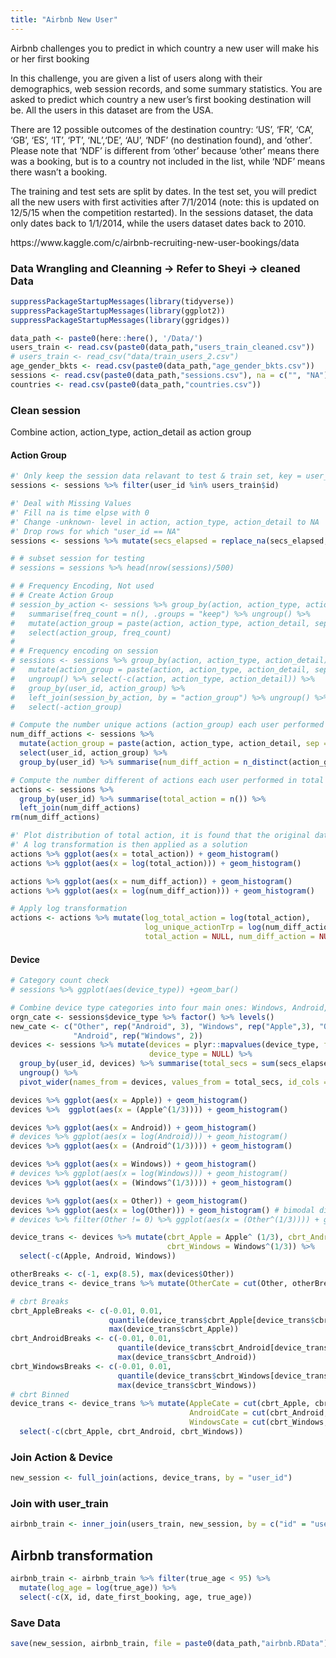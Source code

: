 ```yaml
---
title: "Airbnb New User"
---
```


Airbnb challenges you to predict in which country a new user will make his or her first booking

In this challenge, you are given a list of users along with their demographics, web session records, and some summary statistics. You are asked to predict which country a new user's first booking destination will be. All the users in this dataset are from the USA.

There are 12 possible outcomes of the destination country: 'US', 'FR', 'CA', 'GB', 'ES', 'IT', 'PT', 'NL','DE', 'AU', 'NDF' (no destination found), and 'other'. Please note that 'NDF' is different from 'other' because 'other' means there was a booking, but is to a country not included in the list, while 'NDF' means there wasn't a booking.

The training and test sets are split by dates. In the test set, you will predict all the new users with first activities after 7/1/2014 (note: this is updated on 12/5/15 when the competition restarted). In the sessions dataset, the data only dates back to 1/1/2014, while the users dataset dates back to 2010. 

https://www.kaggle.com/c/airbnb-recruiting-new-user-bookings/data

### Data Wrangling and Cleanning -> Refer to Sheyi -> cleaned Data 
```r
suppressPackageStartupMessages(library(tidyverse))
suppressPackageStartupMessages(library(ggplot2))
suppressPackageStartupMessages(library(ggridges))
```


```r
data_path <- paste0(here::here(), '/Data/')
users_train <- read.csv(paste0(data_path,"users_train_cleaned.csv"))
# users_train <- read_csv("data/train_users_2.csv")
age_gender_bkts <- read.csv(paste0(data_path,"age_gender_bkts.csv"))   
sessions <- read.csv(paste0(data_path,"sessions.csv"), na = c("", "NA"))
countries <- read.csv(paste0(data_path,"countries.csv"))
```


### Clean session
Combine action, action_type, action_detail as action group

#### Action Group
```r
#' Only keep the session data relavant to test & train set, key = user_id
sessions <- sessions %>% filter(user_id %in% users_train$id)

#' Deal with Missing Values
#' Fill na is time elpse with 0 
#' Change -unknown- level in action, action_type, action_detail to NA
#' Drop rows for which "user_id == NA"
sessions <- sessions %>% mutate(secs_elapsed = replace_na(secs_elapsed, 0)) %>% drop_na(user_id)

```


```r
# # subset session for testing
# sessions = sessions %>% head(nrow(sessions)/500)

# # Frequency Encoding, Not used
# # Create Action Group
# session_by_action <- sessions %>% group_by(action, action_type, action_detail) %>% 
#   summarise(freq_count = n(), .groups = "keep") %>% ungroup() %>% 
#   mutate(action_group = paste(action, action_type, action_detail, sep = "/")) %>%
#   select(action_group, freq_count)
# 
# # Frequency encoding on session
# sessions <- sessions %>% group_by(action, action_type, action_detail) %>% 
#   mutate(action_group = paste(action, action_type, action_detail, sep = "/")) %>% 
#   ungroup() %>% select(-c(action, action_type, action_detail)) %>% 
#   group_by(user_id, action_group) %>% 
#   left_join(session_by_action, by = "action_group") %>% ungroup() %>%
#   select(-action_group)

# Compute the number unique actions (action_group) each user performed
num_diff_actions <- sessions %>% 
  mutate(action_group = paste(action, action_type, action_detail, sep = "/")) %>%
  select(user_id, action_group) %>% 
  group_by(user_id) %>% summarise(num_diff_action = n_distinct(action_group))

# Compute the number different of actions each user performed in total
actions <- sessions %>% 
  group_by(user_id) %>% summarise(total_action = n()) %>% 
  left_join(num_diff_actions)
rm(num_diff_actions)

#' Plot distribution of total action, it is found that the original data is heavily left skewed
#' A log transformation is then applied as a solution
actions %>% ggplot(aes(x = total_action)) + geom_histogram()
actions %>% ggplot(aes(x = log(total_action))) + geom_histogram()

actions %>% ggplot(aes(x = num_diff_action)) + geom_histogram()
actions %>% ggplot(aes(x = log(num_diff_action))) + geom_histogram()

# Apply log transformation
actions <- actions %>% mutate(log_total_action = log(total_action),
                              log_unique_actionTrp = log(num_diff_action),
                              total_action = NULL, num_diff_action = NULL)

```


#### Device
```r
# Category count check
# sessions %>% ggplot(aes(device_type)) +geom_bar()

# Combine device type categories into four main ones: Windows, Android, Apple
orgn_cate <- sessions$device_type %>% factor() %>% levels()
new_cate <- c("Other", rep("Android", 3), "Windows", rep("Apple",3), "Other", "Apple", "Android",
              "Android", rep("Windows", 2))
devices <- sessions %>% mutate(devices = plyr::mapvalues(device_type, from = orgn_cate, to = new_cate), 
                               device_type = NULL) %>%
  group_by(user_id, devices) %>% summarise(total_secs = sum(secs_elapsed), .groups = "keep") %>% 
  ungroup() %>% 
  pivot_wider(names_from = devices, values_from = total_secs, id_cols = user_id, values_fill = 0)
```


```r
devices %>% ggplot(aes(x = Apple)) + geom_histogram()
devices %>%  ggplot(aes(x = (Apple^(1/3)))) + geom_histogram()

devices %>% ggplot(aes(x = Android)) + geom_histogram()
# devices %>% ggplot(aes(x = log(Android))) + geom_histogram()
devices %>% ggplot(aes(x = (Android^(1/3)))) + geom_histogram()

devices %>% ggplot(aes(x = Windows)) + geom_histogram()
# devices %>% ggplot(aes(x = log(Windows))) + geom_histogram()
devices %>% ggplot(aes(x = (Windows^(1/3)))) + geom_histogram()

devices %>% ggplot(aes(x = Other)) + geom_histogram()
devices %>% ggplot(aes(x = log(Other))) + geom_histogram() # bimodal distribution -> binning
# devices %>% filter(Other != 0) %>% ggplot(aes(x = (Other^(1/3)))) + geom_histogram()

```

```r
device_trans <- devices %>% mutate(cbrt_Apple = Apple^ (1/3), cbrt_Android = Android^(1/3),
                                   cbrt_Windows = Windows^(1/3)) %>% 
  select(-c(Apple, Android, Windows))

otherBreaks <- c(-1, exp(8.5), max(devices$Other))
device_trans <- device_trans %>% mutate(OtherCate = cut(Other, otherBreaks)) %>% select(-Other)

# cbrt Breaks
cbrt_AppleBreaks <- c(-0.01, 0.01,
                      quantile(device_trans$cbrt_Apple[device_trans$cbrt_Apple != 0 ], 0.5),
                      max(device_trans$cbrt_Apple))
cbrt_AndroidBreaks <- c(-0.01, 0.01,
                        quantile(device_trans$cbrt_Android[device_trans$cbrt_Android != 0 ], 0.5),
                        max(device_trans$cbrt_Android))
cbrt_WindowsBreaks <- c(-0.01, 0.01,
                        quantile(device_trans$cbrt_Windows[device_trans$cbrt_Windows != 0 ], 0.5),
                        max(device_trans$cbrt_Windows))
# cbrt Binned
device_trans <- device_trans %>% mutate(AppleCate = cut(cbrt_Apple, cbrt_AppleBreaks),
                                        AndroidCate = cut(cbrt_Android, cbrt_AndroidBreaks),
                                        WindowsCate = cut(cbrt_Windows, cbrt_WindowsBreaks)) %>% 
  select(-c(cbrt_Apple, cbrt_Android, cbrt_Windows))

```



### Join Action & Device

```r
new_session <- full_join(actions, device_trans, by = "user_id")
```



### Join with user_train
```r
airbnb_train <- inner_join(users_train, new_session, by = c("id" = "user_id"))
```


## Airbnb transformation
```r
airbnb_train <- airbnb_train %>% filter(true_age < 95) %>% 
  mutate(log_age = log(true_age)) %>% 
  select(-c(X, id, date_first_booking, age, true_age))

```


### Save Data
```r
save(new_session, airbnb_train, file = paste0(data_path,"airbnb.RData"))
```

